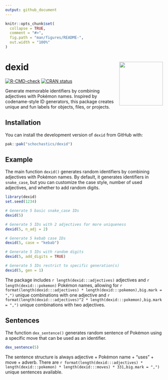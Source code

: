 ```yaml
---
output: github_document
---
```


<!-- README.md is generated from README.Rmd. Please edit that file -->

```r
knitr::opts_chunk$set(
  collapse = TRUE,
  comment = "#>",
  fig.path = "man/figures/README-",
  out.width = "100%"
)
```

# dexid <img src="man/figures/logo.png" align="right" height="139" alt="" />

<!-- badges: start -->
[![R-CMD-check](https://github.com/schochastics/dexid/actions/workflows/R-CMD-check.yaml/badge.svg)](https://github.com/schochastics/dexid/actions/workflows/R-CMD-check.yaml)
[![CRAN status](https://www.r-pkg.org/badges/version/dexid)](https://CRAN.R-project.org/package=dexid)
<!-- badges: end -->

Generate memorable identifiers by combining adjectives with Pokémon names. Inspired by codename-style ID generators, this package creates unique and fun labels for objects, files, or projects.

## Installation

You can install the development version of `dexid` from GitHub with:

``` r
pak::pak("schochastics/dexid")
```

## Example

The main function `dexid()` generates random identifiers by combining adjectives with Pokémon names. By default, it generates identifiers in `snake_case`, but you can customize the case style, number of used adjectives, and whether to add random digits.

```r
library(dexid)
set.seed(1234)

# Generate 5 basic snake_case IDs
dexid(5)

# Generate 5 IDs with 2 adjectives for more uniqueness
dexid(5, n_adj = 2)

# Generate 5 kebab case IDs
dexid(5, case = "kebab")

# Generate 5 IDs with random digits
dexid(5, add_digits = TRUE)

# Generate 5 IDs restrict to specific generation(s)
dexid(5, gen = 1)
```

The package includes `r length(dexid:::adjectives)` adjectives and `r length(dexid:::pokemon)` Pokémon names, allowing for `r format(length(dexid:::adjectives) * length(dexid:::pokemon),big.mark = ",")` unique combinations with one adjective and `r format(length(dexid:::adjectives)^2 * length(dexid:::pokemon),big.mark = ",")` unique combinations with two adjectives.

## Sentences

The function `dex_sentence()` generates random sentence of Pokémon using a specific move that can be used as an identifier.
```r
dex_sentence(5)
```

The sentence structure is always adjective + Pokémon name + "uses" + move + adverb. There are `r format(length(dexid:::adjectives) * length(dexid:::pokemon) * length(dexid:::moves) * 331,big.mark = ",")` unique sentences available.
